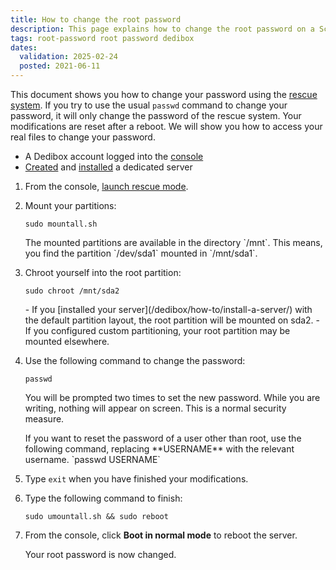 ```yaml
---
title: How to change the root password
description: This page explains how to change the root password on a Scaleway Dedibox server
tags: root-password root password dedibox 
dates:
  validation: 2025-02-24
  posted: 2021-06-11
---
```



This document shows you how to change your password using the [rescue system](/dedibox/how-to/use-rescue-mode/). If you try to use the usual `passwd` command to change your password, it will only change the password of the rescue system. Your modifications are reset after a reboot. We will show you how to access your real files to change your password.

<Requirements />

- A Dedibox account logged into the [console](https://console.online.net)
- [Created](/dedibox/how-to/order-a-server) and [installed](/dedibox/how-to/install-a-server/) a dedicated server

1. From the console, [launch rescue mode](/dedibox/how-to/use-rescue-mode/).
2. Mount your partitions:
    ```
    sudo mountall.sh
    ```

    <Message type="note">
      The mounted partitions are available in the directory `/mnt`. This means, you find the partition `/dev/sda1` mounted in `/mnt/sda1`.
    </Message>
3. Chroot yourself into the root partition:
    ```
    sudo chroot /mnt/sda2
    ```

    <Message type="note">
      - If you [installed your server](/dedibox/how-to/install-a-server/) with the default partition layout, the root partition will be mounted on sda2.
      - If you configured custom partitioning, your root partition may be mounted elsewhere.
    </Message>
4. Use the following command to change the password:
    ```
    passwd
    ```
    You will be prompted two times to set the new password. While you are writing, nothing will appear on screen. This is a normal security measure.

    <Message type="tip">
      If you want to reset the password of a user other than root, use the following command, replacing **USERNAME** with the relevant username.
      `passwd USERNAME`
    </Message>
5. Type `exit` when you have finished your modifications.
6. Type the following command to finish:
    ```
    sudo umountall.sh && sudo reboot
    ```
7. From the console, click **Boot in normal mode** to reboot the server.

    Your root password is now changed.


